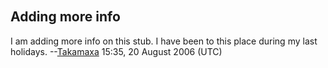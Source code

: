 <article id="6574163" title=Talk:Anxi County>
	<talkpage id="6574163" title="Talk:Anxi County">
{{talkheader}}
{{WPCHINA|class=Stub|importance=mid}}

==Adding more info==
I am adding more info on this stub. I have been to this place during my last holidays. 
--[[User:Takamaxa|Takamaxa]] 15:35, 20 August 2006 (UTC)
	</talkpage>
</article>